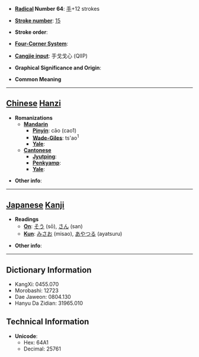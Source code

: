 * '''[[Wiktionary:Chinese radical index| Radical]] Number 64''': [[Wiktionary:Chinese radical index 手|手]]+12 strokes

* '''[[Wiktionary:Chinese total strokes index|Stroke number]]''': [[Wiktionary:Chinese total strokes index 15|15]]

* '''Stroke order''': 

* '''[[Wiktionary:Chinese four corner index|Four-Corner System]]''': 

* '''[[Wiktionary:Chinese Cangjie index|Cangjie input]]''': 手戈戈心 (QIIP)

* '''Graphical Significance and Origin''': 

* '''Common Meaning'''

----

== [[Chinese]] [[Hanzi]] ==

* '''Romanizations'''
** '''[[Mandarin]]'''
*** '''[[Pinyin]]''': cāo (cao1)
*** '''[[Wade-Giles]]''': ts'ao<sup>1</sup>
*** '''[[Yale]]''': 
** '''[[Cantonese]]'''
*** '''[[Jyutping]]''':
*** '''[[Penkyamp]]''': 
*** '''[[Yale]]''': 

* '''Other info''': 

----

== [[Japanese]] [[Kanji]] ==

* '''Readings'''
** '''[[On]]''': [[そう]] (sō), [[さん]] (san)
** '''[[Kun]]''': [[みさお]] (misao), [[あやつる]] (ayatsuru)

* '''Other info''':  

----

== Dictionary Information ==

* KangXi: 0455.070
* Morobashi: 12723
* Dae Jaweon: 0804.130
* Hanyu Da Zidian: 31965.010

== Technical Information ==

* '''Unicode''':
** Hex: 64A1
** Decimal: 25761